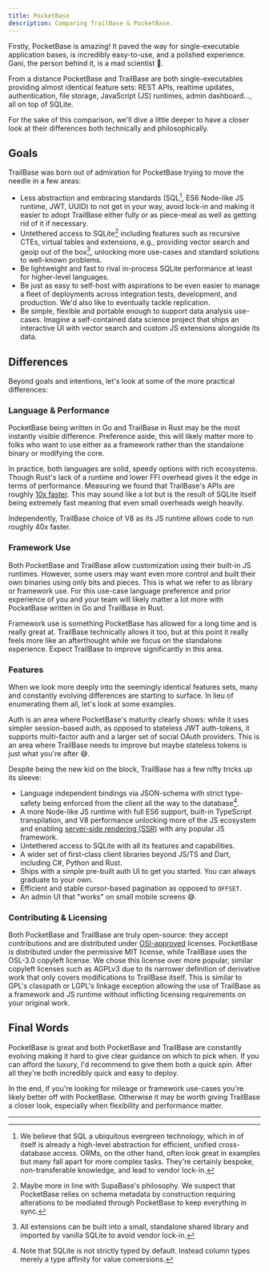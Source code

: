 ```yaml
---
title: PocketBase
description: Comparing TrailBase & PocketBase.
---
```



Firstly, PocketBase is amazing! It paved the way for single-executable
application bases, is incredibly easy-to-use, and a polished
experience. Gani, the person behind it, is a mad scientist 🙏.

From a distance PocketBase and TrailBase are both single-executables providing
almost identical feature sets: REST APIs, realtime updates, authentication, file
storage, JavaScript (JS) runtimes, admin dashboard..., all on top of SQLite.

For the sake of this comparison, we'll dive a little deeper to have a closer
look at their differences both technically and philosophically.

## Goals

TrailBase was born out of admiration for PocketBase trying to move the needle
in a few areas:

- Less abstraction and embracing standards (SQL[^1], ES6 Node-like JS runtime,
  JWT, UUID) to not get in your way, avoid lock-in and making it easier to
  adopt TrailBase either fully or as piece-meal as well as getting rid of it if
  necessary.
- Untethered access to SQLite[^2] including features such as recursive CTEs,
  virtual tables and extensions, e.g., providing vector search and geoip out of
  the box[^3], unlocking more use-cases and standard solutions to well-known
  problems.
- Be lightweight and fast to rival in-process SQLite performance at least for
  higher-level languages.
- Be just as easy to self-host with aspirations to be even easier to manage a
  fleet of deployments across integration tests, development, and production.
  We'd also like to eventually tackle replication.
- Be simple, flexible and portable enough to support data analysis use-cases.
  Imagine a self-contained data science project that ships an interactive UI
  with vector search and custom JS extensions alongside its data.

## Differences

Beyond goals and intentions, let's look at some of the more practical differences:

### Language & Performance

PocketBase being written in Go and TrailBase in Rust may be the most instantly
visible difference.
Preference aside, this will likely matter more to folks who want to use
either as a framework rather than the standalone binary or modifying the core.

In practice, both languages are solid, speedy options with rich ecosystems.
Though Rust's lack of a runtime and lower FFI overhead gives it the edge in
terms of performance.
Measuring we found that TrailBase's APIs are roughly [10x faster](/reference/benchmarks/).
This may sound like a lot but is the result of SQLite itself being extremely
fast meaning that even small overheads weigh heavily.

Independently, TrailBase choice of V8 as its JS runtime allows code to run
roughly 40x faster.

### Framework Use

Both PocketBase and TrailBase allow customization using their built-in JS
runtimes. However, some users may want even more control and built their own
binaries using only bits and pieces.
This is what we refer to as library or framework use. For this use-case
language preference and prior experience of you and your team will likely matter
a lot more with PocketBase written in Go and TrailBase in Rust.

Framework use is something PocketBase has allowed for a long time and is really
great at.
TrailBase technically allows it too, but at this point it really feels more
like an afterthought while we focus on the standalone experience.
Expect TrailBase to improve significantly in this area.

### Features

When we look more deeply into the seemingly identical features sets, many and
constantly evolving differences are starting to surface.
In lieu of enumerating them all, let's look at some examples.

Auth is an area where PocketBase's maturity clearly shows: while it uses
simpler session-based auth, as opposed to stateless JWT auth-tokens, it
supports multi-factor auth and a larger set of social OAuth providers.
This is an area where TrailBase needs to improve but maybe stateless tokens is
just what you're after 😅.

Despite being the new kid on the block, TrailBase has a few nifty tricks up its
sleeve:

- Language independent bindings via JSON-schema with strict type-safety
  being enforced from the client all the way to the database[^4].
- A more Node-like JS runtime with full ES6 support, built-in TypeScript
  transpilation, and V8 performance unlocking more of the JS ecosystem and enabling
  [server-side rendering (SSR)](https://github.com/trailbaseio/trailbase/tree/main/examples/collab-clicker-ssr)
  with any popular JS framework.
- Untethered access to SQLite with all its features and capabilities.
- A wider set of first-class client libraries beyond JS/TS and Dart, including
  C#, Python and Rust.
- Ships with a simple pre-built auth UI to get you started. You can always
  graduate to your own.
- Efficient and stable cursor-based pagination as opposed to `OFFSET`.
- An admin UI that "works" on small mobile screens 😅.

### Contributing & Licensing

Both PocketBase and TrailBase are truly open-source: they accept contributions
and are distributed under [OSI-approved](https://opensource.org/licenses) licenses.
PocketBase is distributed under the permissive MIT license, while TrailBase
uses the OSL-3.0 copyleft license.
We chose this license over more popular, similar copyleft licenses such as
AGPLv3 due to its narrower definition of derivative work that only covers
modifications to TrailBase itself. This is similar to GPL's classpath or LGPL's
linkage exception allowing the use of TrailBase as a framework and JS runtime
without inflicting licensing requirements on your original work.

## Final Words

PocketBase is great and both PocketBase and TrailBase are constantly evolving
making it hard to give clear guidance on which to pick when.
If you can afford the luxury, I'd recommend to give them both a quick spin.
After all they're both incredibly quick and easy to deploy.

In the end, if you're looking for mileage or framework use-cases you're likely
better off with PocketBase.
Otherwise it may be worth giving TrailBase a closer look, especially when
flexibility and performance matter.

<Aside type="note" title="Getting TrailBase">
  <GettingTrailBase />
</Aside>

<div class="h-[30px]" />

---

[^1]:
    We believe that SQL a ubiquitous evergreen technology, which in of itself
    is already a high-level abstraction for efficient, unified cross-database
    access.
    ORMs, on the other hand, often look great in examples but many fall apart
    for more complex tasks. They're certainly bespoke, non-transferable
    knowledge, and lead to vendor lock-in.

[^2]:
    Maybe more in line with SupaBase's philosophy. We suspect that PocketBase
    relies on schema metadata by construction requiring alterations to be
    mediated through PocketBase to keep everything in sync.

[^3]:
    All extensions can be built into a small, standalone shared library and
    imported by vanilla SQLite to avoid vendor lock-in.

[^4]:
    Note that SQLite is not strictly typed by default. Instead column types
    merely a type affinity for value conversions.
